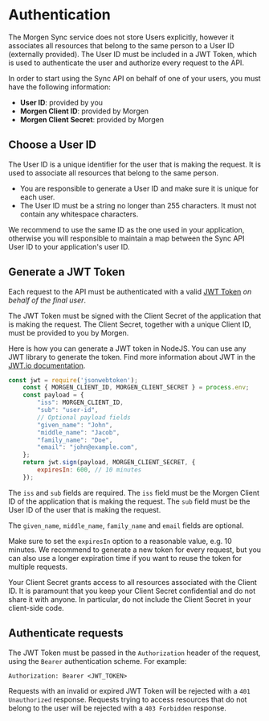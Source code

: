 
# Authentication

The Morgen Sync service does not store Users explicitly, however it associates all resources that belong to the same person
 to a User ID (externally provided). The User ID must be included in a JWT Token, which is used to authenticate the user
    and authorize every request to the API.

In order to start using the Sync API on behalf of one of your users, you must have the following information:

- **User ID**: provided by you
- **Morgen Client ID**: provided by Morgen
- **Morgen Client Secret**: provided by Morgen

## Choose a User ID

The User ID is a unique identifier for the user that is making the request. It is used to associate all resources that belong to the same person.
- You are responsible to generate a User ID and make sure it is unique for each user.
- The User ID must be a string no longer than 255 characters. It must not contain any whitespace characters.

We recommend to use the same ID as the one used in your application, otherwise you will responsible to maintain
a map between the Sync API User ID to your application's user ID.


## Generate a JWT Token

Each request to the API must be authenticated with a valid [JWT Token](https://jwt.io/introduction/) _on behalf of the final user_.

The JWT Token must be signed with the Client Secret of the application that is making the request.
The Client Secret, together with a unique Client ID, must be provided to you by Morgen.

Here is how you can generate a JWT token in NodeJS. You can use any JWT library to generate the token.
Find more information about JWT in the [JWT.io documentation](https://jwt.io/introduction/).

```js
const jwt = require('jsonwebtoken');
    const { MORGEN_CLIENT_ID, MORGEN_CLIENT_SECRET } = process.env;
    const payload = {
        "iss": MORGEN_CLIENT_ID,
        "sub": "user-id",
        // Optional payload fields
        "given_name": "John",
        "middle_name": "Jacob",
        "family_name": "Doe",
        "email": "john@example.com",
    };
    return jwt.sign(payload, MORGEN_CLIENT_SECRET, {
        expiresIn: 600, // 10 minutes
    });
```

The `iss` and `sub` fields are required. The `iss` field must be the Morgen Client ID
of the application that is making the request.
The `sub` field must be the User ID of the user that is making the request.

The `given_name`, `middle_name`, `family_name` and `email` fields are optional.

Make sure to set the `expiresIn` option to a reasonable value, e.g. 10 minutes. We recommend to generate a new token for every request,
but you can also use a longer expiration time if you want to reuse the token for multiple requests.

<Callout type="warning" emoji="⚠️">
  Your Client Secret grants access to all resources associated with the Client ID. 
  It is paramount that you keep your Client Secret confidential and do not share it with anyone.
  In particular, do not include the Client Secret in your client-side code.
</Callout>

## Authenticate requests

The JWT Token must be passed in the `Authorization` header of the request, using the `Bearer` authentication scheme. For example:

```
Authorization: Bearer <JWT_TOKEN>
```

Requests with an invalid or expired JWT Token will be rejected with a `401 Unauthorized` response.
Requests trying to access resources that do not belong to the user will be rejected with a `403 Forbidden` response.

